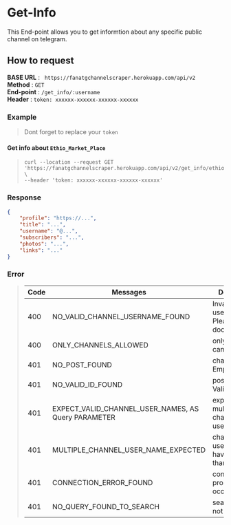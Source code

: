 # Get-Info 

This End-point allows you to get informtion about any specific public channel on telegram. 

## How to request

**BASE URL** : ` https://fanatgchannelscraper.herokuapp.com/api/v2` \
**Method** : `GET` \
**End-point** : `/get_info/:username` \
**Header** : `token: xxxxxx-xxxxxx-xxxxxx-xxxxxx`



### Example

> Dont forget to replace your `token`

#### Get info about `Ethio_Market_Place`

> ```curl
> curl --location --request GET 'https://fanatgchannelscraper.herokuapp.com/api/v2/get_info/ethio_market_place' \
> --header 'token: xxxxxx-xxxxxx-xxxxxx-xxxxxx'
> ```

### Response

```json
{
    "profile": "https://...",
    "title": "...",
    "username": "@...",
    "subscribers": "...",
    "photos": "...",
    "links": "..."
}
```


### Error

> | Code | Messages                                              | Description                                                   |
> | ---- | ----                                                  | -----------                                                   |
> | 400  | NO_VALID_CHANNEL_USERNAME_FOUND                       | Invalid channel username. Please read the documentation.      |
> | 400  | ONLY_CHANNELS_ALLOWED                                 | only channels can be scraped                                  |
> | 401  | NO_POST_FOUND                                         | channels With Empty Post                                      |
> | 401  | NO_VALID_ID_FOUND                                     | post Id is not Valid                                          |
> | 401  | EXPECT_VALID_CHANNEL_USER_NAMES, AS Query PARAMETER   | expect valid multiple channel usernames                       |
> | 401  | MULTIPLE_CHANNEL_USER_NAME_EXPECTED                   | channel usernames have to more than 1                         |
> | 401  | CONNECTION_ERROR_FOUND                                | connection problem occured                                    |
> | 401  | NO_QUERY_FOUND_TO_SEARCH                              | search query not found                                        |
